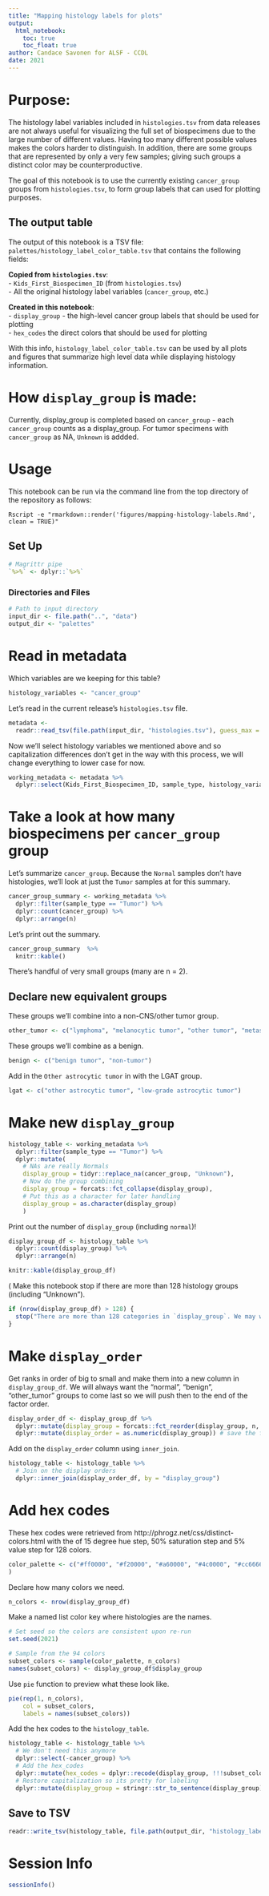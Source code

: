 ```yaml
---
title: "Mapping histology labels for plots"
output:   
  html_notebook: 
    toc: true
    toc_float: true
author: Candace Savonen for ALSF - CCDL
date: 2021
---
```


# Purpose: 

The histology label variables included in `histologies.tsv` from data releases are not always useful for visualizing the full set of biospecimens due to the large number of different values.
Having too many different possible values makes the colors harder to distinguish.
In addition, there are some groups that are represented by only a very few samples; giving such groups a distinct color may be counterproductive.

The goal of this notebook is to use the currently existing `cancer_group` groups from `histologies.tsv`, to form group labels that can used for plotting purposes.

## The output table

The output of this notebook is a TSV file: `palettes/histology_label_color_table.tsv` that contains the following fields:

**Copied from `histologies.tsv`**:    
- `Kids_First_Biospecimen_ID` (from `histologies.tsv`)  
- All the original histology label variables (`cancer_group`, etc.)  
  
**Created in this notebook**:  
- `display_group` - the high-level cancer group labels that should be used for plotting   
- `hex_codes` the direct colors that should be used for plotting  

With this info, `histology_label_color_table.tsv` can be used by all plots and figures that summarize high level data  while displaying histology information. 

# How `display_group` is made:

Currently, display_group is completed based on `cancer_group` - each `cancer_group` counts as a display_group. For tumor specimens with `cancer_group` as NA, `Unknown` is addded. 

# Usage

This notebook can be run via the command line from the top directory of the 
repository as follows:

```
Rscript -e "rmarkdown::render('figures/mapping-histology-labels.Rmd', clean = TRUE)"
```

## Set Up

```r
# Magrittr pipe
`%>%` <- dplyr::`%>%`
```

### Directories and Files

```r
# Path to input directory
input_dir <- file.path("..", "data")
output_dir <- "palettes"
```

# Read in metadata 

Which variables are we keeping for this table? 

```r
histology_variables <- "cancer_group"
```

Let's read in the current release's `histologies.tsv` file. 

```r
metadata <-
  readr::read_tsv(file.path(input_dir, "histologies.tsv"), guess_max = 10000)
```

Now we'll select histology variables we mentioned above and so capitalization differences don't get in the way with this process, we will change everything to lower case for now. 

```r
working_metadata <- metadata %>% 
  dplyr::select(Kids_First_Biospecimen_ID, sample_type, histology_variables) 
```

# Take a look at how many biospecimens per `cancer_group` group

Let's summarize `cancer_group`. 
Because the `Normal` samples don't have histologies, we'll look at just the `Tumor` samples at for this summary. 

```r
cancer_group_summary <- working_metadata %>% 
  dplyr::filter(sample_type == "Tumor") %>%
  dplyr::count(cancer_group) %>% 
  dplyr::arrange(n) 
```

Let's print out the summary. 

```r
cancer_group_summary  %>% 
  knitr::kable()
```

There's handful of very small groups (many are n = 2). 

## Declare new equivalent groups

These groups we'll combine into a non-CNS/other tumor group.

```r
other_tumor <- c("lymphoma", "melanocytic tumor", "other tumor", "metastatic tumors", "non-cns tumor")
```

These groups we'll combine as a benign.

```r
benign <- c("benign tumor", "non-tumor")
```

Add in the `Other astrocytic tumor` in with the LGAT group. 

```r
lgat <- c("other astrocytic tumor", "low-grade astrocytic tumor")
```

# Make new `display_group`

```r
histology_table <- working_metadata %>% 
  dplyr::filter(sample_type == "Tumor") %>%
  dplyr::mutate(
    # NAs are really Normals
    display_group = tidyr::replace_na(cancer_group, "Unknown"),
    # Now do the group combining
    display_group = forcats::fct_collapse(display_group),
    # Put this as a character for later handling
    display_group = as.character(display_group)
    )
```

Print out the number of `display_group` (including `normal`)!

```r
display_group_df <- histology_table %>% 
  dplyr::count(display_group) %>% 
  dplyr::arrange(n)

knitr::kable(display_group_df)
```
(
Make this notebook stop if there are more than 128 histology groups (including "Unknown"). 

```r
if (nrow(display_group_df) > 128) {
  stop("There are more than 128 categories in `display_group`. We may want to re-evaluate the high-level histology groupings")
}
```

# Make `display_order`

Get ranks in order of big to small and make them into a new column in `display_group_df`. 
We will always want the "normal", "benign", "other_tumor" groups to come last so we will push then to the end of the factor order. 

```r
display_order_df <- display_group_df %>% 
  dplyr::mutate(display_group = forcats::fct_reorder(display_group, n, .desc = TRUE)) %>%
  dplyr::mutate(display_order = as.numeric(display_group)) # save the factor order for text table export
```

Add on the `display_order` column using `inner_join`.

```r
histology_table <- histology_table %>%
  # Join on the display orders
  dplyr::inner_join(display_order_df, by = "display_group") 
```

# Add hex codes 

These hex codes were retrieved from http://phrogz.net/css/distinct-colors.html with the of 15 degree hue step, 50% saturation step and 5% value step for 128 colors.

```r
color_palette <- c("#ff0000", "#f20000", "#a60000", "#4c0000", "#cc6666", "#8c4646", "#592d2d", "#331a1a", "#cc3300", "#7f2000", "#591600", "#330d00", "#e58f73", "#7f5040", "#402820", "#ff8000", "#a65300", "#663300", "#331a00", "#ffbf80", "#99734d", "#664d33", "#33261a", "#ffbf00", "#b28600", "#7f6000", "#4c3900", "#ffdf80", "#bfa760", "#736439", "#403820", "#ffff00", "#e5e600", "#d9d900", "#bfbf00", "#8c8c00", "#7f8000", "#4c4d00", "#333300", "#f2f279", "#99cc00", "#4c6600", "#91a653", "#4e592d", "#7fff00", "#53a600", "#bfff80", "#304020", "#104000", "#78bf60", "#008000", "#006600", "#005900", "#468c46", "#2d592d", "#00e639", "#7fff9f", "#00b359", "#00331a", "#73e6ac", "#4d9973", "#264d39", "#00ffbf", "#00664d", "#66ccb3", "#1a332d", "#00b3b3", "#009999", "#008c8c", "#006666", "#004040", "#79f2f2", "#0099cc", "#00698c", "#73c9e6", "#5391a6", "#335966", "#203840", "#0079f2", "#0053a6", "#002d59", "#80bfff", "#608fbf", "#395673", "#003df2", "#002699", "#001966", "#000d33", "#6c87d9", "#394873", "#1a2033", "#0000d9", "#0000bf", "#000059", "#8080ff", "#404080", "#7860bf", "#8000ff", "#390073", "#bf80ff", "#432d59", "#9900cc", "#69008c", "#260033", "#9153a6", "#2d1a33", "#f200f2", "#d900d9", "#990099", "#590059", "#4d004d", "#f279f2", "#663366", "#f200b6", "#990073", "#994d86", "#ff0080", "#bf0060", "#730039", "#4c0026", "#d96ca3", "#4d2639", "#331a26", "#f2003d", "#8c0023", "#400010", "#f27997", "#804050"
)
```

Declare how many colors we need. 

```r
n_colors <- nrow(display_group_df)
```

Make a named list color key where histologies are the names. 

```r
# Set seed so the colors are consistent upon re-run
set.seed(2021)

# Sample from the 94 colors
subset_colors <- sample(color_palette, n_colors)
names(subset_colors) <- display_group_df$display_group
```

Use `pie` function to preview what these look like.

```r
pie(rep(1, n_colors), 
    col = subset_colors, 
    labels = names(subset_colors))
```

Add the hex codes to the `histology_table`. 

```r
histology_table <- histology_table %>%
  # We don't need this anymore
  dplyr::select(-cancer_group) %>% 
  # Add the hex_codes
  dplyr::mutate(hex_codes = dplyr::recode(display_group, !!!subset_colors)) %>% 
  # Restore capitalization so its pretty for labeling
  dplyr::mutate(display_group = stringr::str_to_sentence(display_group))
```

## Save to TSV 

```r
readr::write_tsv(histology_table, file.path(output_dir, "histology_label_color_table.tsv"))
```

# Session Info

```r
sessionInfo()
```
